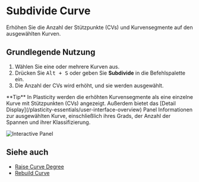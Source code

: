 
# Subdivide Curve

<Reference shortcut="Alt + S" command="Subdivide Curve" button="" />

Erhöhen Sie die Anzahl der Stützpunkte (CVs) und Kurvensegmente auf den ausgewählten Kurven. 

## Grundlegende Nutzung

1. Wählen Sie eine oder mehrere Kurven aus.
2. Drücken Sie <kbd>Alt + S</kbd> oder geben Sie **Subdivide** in die Befehlspalette ein.
3. Die Anzahl der CVs wird erhöht, und sie werden ausgewählt.

<Callout type="info" emoji="💡">
**Tip**
In Plasticity werden die erhöhten Kurvensegmente als eine einzelne Kurve mit Stützpunkten (CVs) angezeigt. Außerdem bietet das [Detail Display](/plasticity-essentials/user-interface-overview) Panel Informationen zur ausgewählten Kurve, einschließlich ihres Grads, der Anzahl der Spannen und ihrer Klassifizierung.

![Interactive Panel](/img/interactive-panel-subdivide-raise-degree-curve.png)

</Callout>

## Siehe auch
- [Raise Curve Degree](raise-curve-degree)
- [Rebuild Curve](rebuild-curve) 